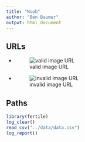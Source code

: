 ```yaml
---
title: "Noob"
author: "Ben Baumer"
output: html_document
---
```


## URLs

- ![valid image URL](https://upload.wikimedia.org/wikipedia/commons/c/ca/1x1.png)

- ![invalid image URL](https://upload.wikimedia.org/wikipedia/commons/blah)

## Paths

```r
library(fertile)
log_clear()
read_csv("../data/data.csv")
log_report()
```

